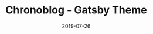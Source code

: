 ---
link: https://github.com/Ganevru/gatsby-theme-chronoblog
date: 2019-07-26
title: Chronoblog - Gatsby Theme
tags: ["project", "gatsbyjs"]
cover: './image.png'
---